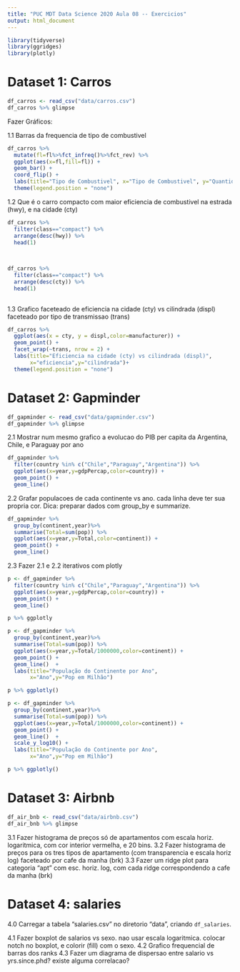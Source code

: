 ```yaml
---
title: "PUC MDT Data Science 2020 Aula 08 -- Exercicios"
output: html_document
---
```


```r
library(tidyverse)
library(ggridges)
library(plotly)
```

# Dataset 1: Carros

```r
df_carros <- read_csv("data/carros.csv")
df_carros %>% glimpse
```

Fazer Gráficos:

1.1 Barras da frequencia de tipo de combustivel

```r
df_carros %>%
  mutate(fl=fl%>%fct_infreq()%>%fct_rev) %>%
  ggplot(aes(x=fl,fill=fl)) +
  geom_bar() +
  coord_flip() +
  labs(title="Tipo de Combustivel", x="Tipo de Combustivel", y="Quantidade")+
  theme(legend.position = "none")
```



1.2 Que é o carro compacto com maior eficiencia de combustivel na estrada (hwy), e na cidade (cty)

```r
df_carros %>%
  filter(class=="compact") %>%
  arrange(desc(hwy)) %>%
  head(1)
  
 
```

```r
df_carros %>%
  filter(class=="compact") %>%
  arrange(desc(cty)) %>%
  head(1)
 
```




1.3 Grafico faceteado de eficiencia na cidade (cty) vs cilindrada (displ) faceteado por tipo de transmissao (trans)


```r
df_carros %>%
  ggplot(aes(x = cty, y = displ,color=manufacturer)) + 
  geom_point() + 
  facet_wrap(~trans, nrow = 2) +
  labs(title="Eficiencia na cidade (cty) vs cilindrada (displ)",
       x="eficiencia",y="cilindrada")+
  theme(legend.position = "none")
```


# Dataset 2: Gapminder

```r
df_gapminder <- read_csv("data/gapminder.csv")
df_gapminder %>% glimpse
```

2.1 Mostrar num mesmo grafico a evolucao do PIB per capita da Argentina, Chile, e Paraguay por ano

```r
df_gapminder %>%
  filter(country %in% c("Chile","Paraguay","Argentina")) %>%
  ggplot(aes(x=year,y=gdpPercap,color=country)) +
  geom_point() +
  geom_line()
```




2.2 Grafar populacoes de cada continente vs ano. cada linha deve ter sua propria cor. Dica: preparar dados com group_by e summarize.


```r
df_gapminder %>%
  group_by(continent,year)%>%
  summarise(Total=sum(pop)) %>%
  ggplot(aes(x=year,y=Total,color=continent)) +
  geom_point() +
  geom_line()
```



2.3 Fazer 2.1 e 2.2 iterativos com plotly


```r
p <- df_gapminder %>%
  filter(country %in% c("Chile","Paraguay","Argentina")) %>%
  ggplot(aes(x=year,y=gdpPercap,color=country)) +
  geom_point() +
  geom_line()

p %>% ggplotly

```



```r
p <- df_gapminder %>%
  group_by(continent,year)%>%
  summarise(Total=sum(pop)) %>%
  ggplot(aes(x=year,y=Total/1000000,color=continent)) +
  geom_point() +
  geom_line()  +
  labs(title="População do Continente por Ano",
       x="Ano",y="Pop em Milhão")

p %>% ggplotly()

```



```r
p <- df_gapminder %>%
  group_by(continent,year)%>%
  summarise(Total=sum(pop)) %>%
  ggplot(aes(x=year,y=Total/1000000,color=continent)) +
  geom_point() +
  geom_line()  +
  scale_y_log10() +
  labs(title="População do Continente por Ano",
       x="Ano",y="Pop em Milhão")

p %>% ggplotly()

```




# Dataset 3: Airbnb

```r
df_air_bnb <- read_csv("data/airbnb.csv")
df_air_bnb %>% glimpse
```

3.1 Fazer histograma de preços só de apartamentos com escala horiz. logaritmica, com cor interior vermelha, e 20 bins.
3.2 Fazer histograma de preços para os tres tipos de apartamento (com transparencia e escala horiz log) faceteado por cafe da manha (brk)
3.3 Fazer um ridge plot para categoria "apt" com esc. horiz. log, com cada ridge correspondendo a cafe da manha (brk)

# Dataset 4: salaries 

4.0 Carregar a tabela "salaries.csv" no diretorio "data", criando `df_salaries`.

4.1 Fazer boxplot de salarios vs sexo. nao usar escala logaritmica. colocar notch no boxplot, e colorir (fill) com o sexo.
4.2 Grafico frequencial de barras dos ranks
4.3 Fazer um diagrama de dispersao entre salario vs yrs.since.phd? existe alguma correlacao?